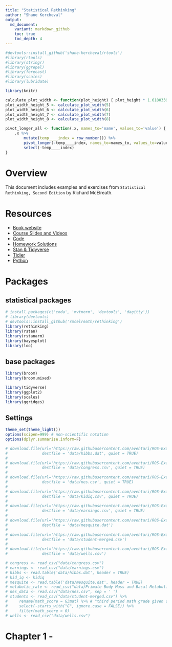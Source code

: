 ```yaml
---
title: "Statistical Rethinking"
author: "Shane Kercheval"
output:
  md_document:
    variant: markdown_github
    toc: true
    toc_depth: 4
---
```


```r
#devtools::install_github('shane-kercheval/rtools')
#library(rtools)
#library(stringr)
#library(ggrepel)
#library(forecast)
#library(scales)
#library(lubridate)

library(knitr)

calculate_plot_width <- function(plot_height) { plot_height * 1.61803398875 }
plot_width_height_5 <- calculate_plot_width(5)
plot_width_height_6 <- calculate_plot_width(6)
plot_width_height_7 <- calculate_plot_width(7)
plot_width_height_8 <- calculate_plot_width(8)

pivot_longer_all <- function(.x, names_to='name', values_to='value') {
    .x %>%
        mutate(temp____index = row_number()) %>%
        pivot_longer(-temp____index, names_to=names_to, values_to=values_to) %>%
        select(-temp____index)
}
```

# Overview

This document includes examples and exercises from `Statistical Rethinking, Second Edition` by Richard McElreath.

# Resources

- [Book website](http://xcelab.net/rm/statistical-rethinking/)
- [Course Slides and Videos](https://github.com/rmcelreath/stat_rethinking_2020#calendar--topical-outline)
- [Code](http://xcelab.net/rmpubs/sr2/code.txt)
- [Homework Solutions](https://github.com/rmcelreath/stat_rethinking_2020/tree/main/homework)
- [Stan & Tidyverse](https://vincentarelbundock.github.io/rethinking2/)
- [Tidier](https://bookdown.org/content/4857/small-worlds-and-large-worlds.html#building-a-model)
- [Python](https://github.com/pymc-devs/resources/tree/master/Rethinking_2)

# Packages

## statistical packages

```r
# install.packages(c('coda', 'mvtnorm', 'devtools', 'dagitty'))
# library(devtools)
# devtools::install_github('rmcelreath/rethinking')
library(rethinking)
library(rstan)
library(rstanarm)
library(bayesplot)
library(loo)
```

## base packages

```r
library(broom)
library(broom.mixed)

library(tidyverse)
library(ggplot2)
library(scales)
library(ggridges)
```

## Settings

```r
theme_set(theme_light())
options(scipen=999) # non-scientific notation
options(dplyr.summarise.inform=F)
```

```r
# download.file(url='https://raw.githubusercontent.com/avehtari/ROS-Examples/master/ElectionsEconomy/data/hibbs.dat',
#               destfile = 'data/hibbs.dat', quiet = TRUE)
# 
# download.file(url='https://raw.githubusercontent.com/avehtari/ROS-Examples/master/Congress/data/congress.csv',
#               destfile = 'data/congress.csv', quiet = TRUE)
# 
# download.file(url='https://raw.githubusercontent.com/avehtari/ROS-Examples/master/NES/data/nes.txt',
#               destfile = 'data/nes.csv', quiet = TRUE)
# 
# download.file(url='https://raw.githubusercontent.com/avehtari/ROS-Examples/master/KidIQ/data/kidiq.csv',
#               destfile = 'data/kidiq.csv', quiet = TRUE)
# 
# download.file(url='https://raw.githubusercontent.com/avehtari/ROS-Examples/master/Earnings/data/earnings.csv',
#               destfile = 'data/earnings.csv', quiet = TRUE)
# 
# download.file(url='https://raw.githubusercontent.com/avehtari/ROS-Examples/master/Mesquite/data/mesquite.dat',
#               destfile = 'data/mesquite.dat')
# 
# download.file(url='https://raw.githubusercontent.com/avehtari/ROS-Examples/master/Student/data/student-merged.csv',
#               destfile = 'data/student-merged.csv')
# 
# download.file(url='https://raw.githubusercontent.com/avehtari/ROS-Examples/master/Arsenic/data/wells.csv',
#               destfile = 'data/wells.csv')
```

```r
# congress <- read_csv("data/congress.csv")
# earnings <- read_csv("data/earnings.csv")
# hibbs <- read.table('data/hibbs.dat', header = TRUE)
# kid_iq <- kidiq
# mesquite <- read.table('data/mesquite.dat', header = TRUE)
# metabolic_rate <- read_csv("data/Primate Body Mass and Basal Metabolic Rate.csv")
# nes_data <- read.csv("data/nes.csv", sep = ' ')
# students <- read_csv("data/student-merged.csv") %>%
#     rename(math_score = G3mat) %>% # "third period math grade given student's school" https://avehtari.github.io/ROS-Examples/Student/student.html
#     select(-starts_with("G", ignore.case = FALSE)) %>%
#     filter(math_score > 0)
# wells <- read_csv("data/wells.csv")
```

# Chapter 1 - 
